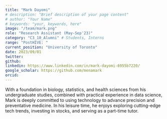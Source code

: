 ```yaml
---
title: "Mark Dayomi"
# description: "Brief description of your page content"
# author: "Your Name"
# keywords: "your, keywords, here"
image: "/team/mark.png"
role: "Research Assistant (May-Sep'23)"
category: "C3_10_Alumni" # Students, Interns
range: "PostHIVE: "
current_position: "University of Toronto"
date: 2023/09/01
twitter:
github:
linkedin: https://www.linkedin.com/in/mark-dayomi-6955b7220/
google_scholar: https://github.com/menamark
orcid:
---
```


With a foundation in biology, statistics, and health sciences from his undergraduate studies, combined with practical experience in data science, Mark is deeply committed to using technology to advance precision and preventative medicine. 
In his leisure time, he enjoys exploring cutting-edge tech trends, investing in stocks, and serving as a part-time tutor.